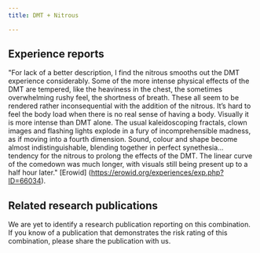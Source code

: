 ---
title: DMT + Nitrous

---

## Experience reports

"For lack of a better description, I find the nitrous smooths out the DMT experience considerably. Some of the more intense physical effects of the DMT are tempered, like the heaviness in the chest, the sometimes overwhelming rushy feel, the shortness of breath. These all seem to be rendered rather inconsequential with the addition of the nitrous. It’s hard to feel the body load when there is no real sense of having a body. Visually it is more intense than DMT alone. The usual kaleidoscoping fractals, clown images and flashing lights explode in a fury of incomprehensible madness, as if moving into a fourth dimension. Sound, colour and shape become almost indistinguishable, blending together in perfect synethesia... tendency for the nitrous to prolong the effects of the DMT. The linear curve of the comedown was much longer, with visuals still being present up to a half hour later." [Erowid] (https://erowid.org/experiences/exp.php?ID=66034).

## Related research publications

We are yet to identify a research publication reporting on this combination. If you know of a publication that demonstrates the risk rating of this combination, please share the publication with us.



